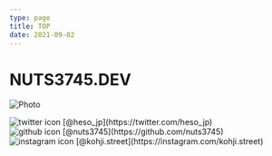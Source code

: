 ```yaml
---
type: page
title: TOP
date: 2021-09-02
---
```


# NUTS3745.DEV



<Image
  src="/images/undraw_beer_xg5f.png"
  alt="Photo"
  width={1125}
  height={750}
  priority
  className="next-image"
/>


<div>
  <Image src="/images/twitter.svg" className="next-image" alt="twitter icon" priority /> [@heso_jp](https://twitter.com/heso_jp)<br />
  <Image src="/images/github.svg" className="next-image" alt="github icon" priority /> [@nuts3745](https://github.com/nuts3745)<br />
  <Image src="/images/instagram.svg" className="next-image" alt="instagram icon" priority /> [@kohji.street](https://instagram.com/kohji.street)<br />
</div>
